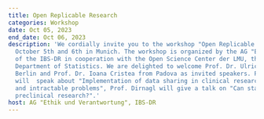 ```yaml
---
title: Open Replicable Research
categories: Workshop
date: Oct 05, 2023
end_date: Oct 06, 2023
description: 'We cordially invite you to the workshop "Open Replicable Research" on
  October 5th and 6th in Munich. The workshop is organized by the AG "Ethik und Verantwortung"
  of the IBS-DR in cooperation with the Open Science Center der LMU, the IBE and the
  Department of Statistics. We are delighted to welcome Prof. Dr. Ulrich Dirnagl from
  Berlin and Prof. Dr. Ioana Cristea from Padova as invited speakers. Prof. Cristea
  will  speak about "Implementation of data sharing in clinical research: tractable
  and intractable problems", Prof. Dirnagl will give a talk on "Can statistics save
  preclinical research?".'
host: AG "Ethik und Verantwortung", IBS-DR
---
```

